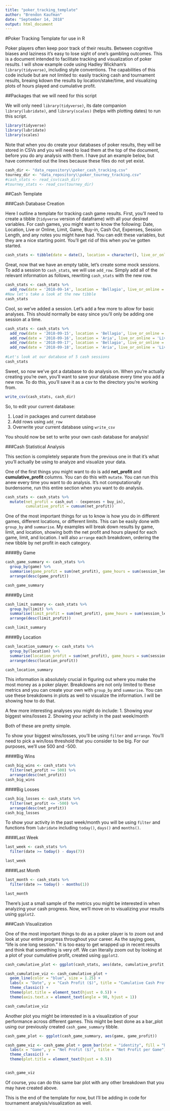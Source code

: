 ---
title: "poker_tracking_template"
author: "Brendon Kaufman"
date: "September 14, 2018"
output: html_document
---

#Poker Tracking Template for use in R

Poker players often keep poor track of their results. Between cognitive biases and laziness it's easy to lose sight of one's gambling outcomes. This is a document intended to facilitate tracking and visualization of poker results. I will show example code using Hadley Wickham's `library(tidyverse)`, including style conventions. The capabilities of this code include but are not limited to: easily tracking cash and tournament results, breaing kdown the results by location/stake/time, and visualizing plots of hours played and cumulative profit. 

##Packages that we will need for this script

We will only need `library(tidyverse)`, its date companion `library(lubridate)`, and `library(scales)` (helps with plotting dates) to run this script. 

```{r package load, message=FALSE, warning = FALSE}
library(tidyverse)
library(lubridate)
library(scales)
```

Note that when you do create your databases of poker results, they will be stored in CSVs and you will need to load them at the top
of the document, before you do any analysis with them. I have put an example below, but have commented out the lines because these
files do not yet exist.  

```{r data_load, message=FALSE, warning = FALSE}

cash_dir <- "data_repository\\poker_cash_tracking.csv"
tourney_dir <- "data_repository\\poker_tourney_tracking.csv"
#cash_stats <- read_csv(cash_dir)
#tourney_stats <- read_csv(tourney_dir)
```

##Cash Template

###Cash Database Creation

Here I outline a template for tracking cash game results. First, you'll need to create a tibble (`tidyverse` version of dataframe)
with all your desired variables. For cash games, you might want to know the following: Date, Location, Live or Online, Limit, Game, Buy-in, Cash Out, Expenses, Session Length, and any notes you might have had. You can edit these variables, but they are a nice starting point. You'll get rid of this when you've gotten started. 

```{r create_cash_tibble}
cash_stats <- tibble(date = date(), location = character(), live_or_online = character(), limit = character(), game = character(), buy_in = numeric(), cash_out = numeric(), expenses = numeric(), session_length = numeric(), notes = character() )
```

Great, now that we have an empty table, let's create some mock sessions. To add a session to `cash_stats`, we will use `add_row`. Simply add all of the relevant information as follows, rewriting `cash_stats` with the new row.

```{r initial_cash_row_add}
cash_stats <- cash_stats %>%
  add_row(date = '2018-09-14', location = 'Bellagio', live_or_online = 'Live', limit = '500NL', game = 'NLH', buy_in = 500, cash_out = 450, expenses = 25, session_length = 5, notes = 'saw Mickey' )
#Now let's take a look at the new tibble
cash_stats
```

Cool, so we've added a session. Let's add a few more to allow for basic analyses. This should normally be easy since you'll only be adding one session at a time.

```{r supplementary_row_add}
cash_stats <- cash_stats %>%
  add_row(date = '2018-09-15', location = 'Bellagio', live_or_online = 'Live', limit = '1000NL', game = 'PLO', buy_in = 1000, cash_out = 2245, expenses = 35, session_length = 7, notes = 'Mickey was fine' ) %>%
  add_row(date = '2018-09-16', location = 'Aria', live_or_online = 'Live', limit = '500NL', game = 'NLH', buy_in = 300, cash_out = 650, expenses = 35, session_length = 5, notes = 'Mickey blew my mind' ) %>%
  add_row(date = '2018-09-17', location = 'Bellagio', live_or_online = 'Live', limit = '500NL', game = 'PLO', buy_in = 845, cash_out = 250, expenses = 35, session_length = 2, notes = 'Hey Mickey' ) %>%
  add_row(date = '2018-09-18', location = 'Aria', live_or_online = 'Live', limit = '1000NL', game = 'NLH', buy_in = 2500, cash_out = 2700, expenses = 35, session_length = 17, notes = 'Hey Mickey' )
  
#Let's look at our database of 5 cash sessions
cash_stats
```

Sweet, so now we've got a database to do analysis on. When you're actually creating you're own, you'll want to save your database every time you add a new row. To do this, you'll save it as a csv to the directory you're working from.

```{r saving_cash_database}
write_csv(cash_stats, cash_dir)
```

So, to edit your current database: 

1. Load in packages and current database
2. Add rows using `add_row` 
3. Overwrite your current database using `write_csv`

You should now be set to write your own cash database for analysis!

###Cash Statistical Analysis

This section is completely separate from the previous one in that it's what you'll actually be using to analyze and visualize your data.

One of the first things you might want to do is add **net_profit** and **cumulative_profit** columns. You can do this with `mutate`. You can run this anew every time you want to do analysis. It's not computationally burdensome, run this entire section when you want to do analysis.

```{r basic_cash_adds}
cash_stats <- cash_stats %>%
  mutate(net_profit = cash_out - (expenses + buy_in),
         cumulative_profit = cumsum(net_profit))
```


One of the most important things for us to know is how you do in different games, different locations, or different limits. This can be easily done with `group_by` and `summarise`. My examples will break down results by game, limit, and location, showing both the net profit and hours played for each game, limit, and location. I will also `arrange` each breakdown, ordering the new tibble by net profit in each category.

####By Game
```{r game_breakdown}
cash_game_summary <- cash_stats %>% 
  group_by(game) %>%
  summarise(game_profit = sum(net_profit), game_hours = sum(session_length)) %>%
  arrange(desc(game_profit))

cash_game_summary
```

####By Limit
```{r limit_breakdown}
cash_limit_summary <- cash_stats %>% 
  group_by(limit) %>%
  summarise(limit_profit = sum(net_profit), game_hours = sum(session_length)) %>%
  arrange(desc(limit_profit))

cash_limit_summary
```

####By Location
```{r location_breakdown}
cash_location_summary <- cash_stats %>% 
  group_by(location) %>%
  summarise(location_profit = sum(net_profit), game_hours = sum(session_length)) %>%
  arrange(desc(location_profit))

cash_location_summary
```

This information is absolutely crucial in figuring out where you make the most money as a poker player. Breakdowns are not only limited to these metrics and you can create your own with `group_by` and `summarise`. You can use these breakdowns in plots as well to visualize the information. I will be showing how to do that. 

A few more interesting analyses you might do include:
1. Showing your biggest wins/losses
2. Showing your activity in the past week/month

Both of these are pretty simple.

To show your biggest wins/losses, you'll be using `filter` and `arrange`. You'll need to pick a win/loss threshold that you consider to be big. For our purposes, we'll use 500 and -500. 

####Big Wins
```{r biggest_wins}
cash_big_wins <- cash_stats %>% 
  filter(net_profit >= 500) %>%
  arrange(desc(net_profit))
cash_big_wins
```

####Big Losses

```{r biggest_losses}
cash_big_losses <- cash_stats %>% 
  filter(net_profit <= -500) %>%
  arrange(desc(net_profit))
cash_big_losses
```

To show your activity in the past week/month you will be using `filter` and functions from `lubridate` including `today()`, `days()` and `months()`.

####Last Week
```{r last_week}
last_week <- cash_stats %>%
  filter(date >= today() - days(7))

last_week
```


####Last Month
```{r last_month}

last_month <- cash_stats %>%
  filter(date >= today() - months(1))

last_month
```

There's just a small sample of the metrics you might be interested in when analyzing your cash progress. Now, we'll move on to visualizing your results using `ggplot2`.

###Cash Visualization

One of the most important things to do as a poker player is to zoom out and look at your entire progress throughout your career.
As the saying goes, "life is one long session." It is too easy to get wrapped up in recent results and think that something is very off. We can literally zoom out by looking at a plot of your cumulative profit, created using `ggplot2`.


```{r cash_cumulative_plot}

cash_cumulative_plot <- ggplot(cash_stats, aes(date, cumulative_profit, group = 1))

cash_cumulative_viz <- cash_cumulative_plot + 
  geom_line(color = "blue", size = 1.25) +
  labs(x = "Date", y = "Cash Profit ($)", title = "Cumulative Cash Profit") +
  theme_classic() + 
  theme(plot.title = element_text(hjust = 0.5)) + 
  theme(axis.text.x = element_text(angle = 90, hjust = 1))

cash_cumulative_viz


```


Another plot you might be interested in is a visualization of your performance across different games. This might be best done as a bar_plot using our previously created `cash_game_summary` tibble. 

```{r cash_game_plot}

cash_game_plot <- ggplot(cash_game_summary, aes(game, game_profit))

cash_game_viz <- cash_game_plot + geom_bar(stat = "identity", fill = "blue") + 
  labs(x = "Game", y = "Net Profit ($)", title = "Net Profit per Game") +
  theme_classic() + 
  theme(plot.title = element_text(hjust = 0.5))


cash_game_viz


```

Of course, you can do this same bar plot with any other breakdown that you may have created above. 

This is the end of the template for now, but I'll be adding in code for tournament analysis/visualization as well. 







